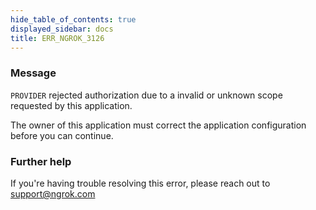 ```yaml
---
hide_table_of_contents: true
displayed_sidebar: docs
title: ERR_NGROK_3126
---
```


### Message

`PROVIDER` rejected authorization due to a invalid or unknown scope requested by this application.

The owner of this application must correct the application configuration before you can continue.

### Further help

If you're having trouble resolving this error, please reach out to [support@ngrok.com](mailto:support@ngrok.com?subject=Help%20with%20ERR_NGROK_3126)
